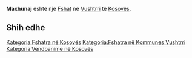 {{Fshat në Kosovës
 | Emri                = Maxhunaj
| sqi_N_name = Maxhunaj
| sqi_N_FULL_NAME_RO = Maxhunaj
| sqi_N_FULL_NAME_ND_RO = Maxhunaj
| sqi_N_SORT_NAME_RG = MAXHUNAJ
| sqi_N_FULL_NAME_RG = Maxhunaj
| sqi_N_FULL_NAME_ND_RG = Maxhunaj
| sqi_V_name = Novosellë Magjun
| sqi_V_FULL_NAME_RO = Novosellë Magjun Novosellë e Magjunit
| sqi_V_FULL_NAME_ND_RO = Novoselle Magjun Novoselle e Magjunit
| sqi_V_SORT_NAME_RG = NOVOSELLEMAGJUN NOVOSELLEEMAGJUNIT
| sqi_V_FULL_NAME_RG = Novosellë Magjun Novosellë e Magjunit
| sqi_V_FULL_NAME_ND_RG = Novoselle Magjun Novoselle e Magjunit
| srp_N_name = Novo Selo
| srp_N_FULL_NAME_RO = Novo Selo
| srp_N_FULL_NAME_ND_RO = Novo Selo
| srp_N_SORT_NAME_RG = NOVOSELO
| srp_N_FULL_NAME_RG = Novo Selo
| srp_N_FULL_NAME_ND_RG = Novo Selo
| srp_NS_name = Ново Село Мађунско
| srp_NS_FULL_NAME_RO = Ново Село Мађунско
| srp_NS_FULL_NAME_ND_RO = Ново Село Мађунско
| srp_NS_SORT_NAME_RG = НОВОСЕЛОМАЂУНСКО
| srp_NS_FULL_NAME_RG = Ново Село Мађунско
| srp_NS_FULL_NAME_ND_RG = Ново Село Мађунско
| srp_V_name = Madžun
| srp_V_FULL_NAME_RO = Madžun Novo Selo Madjunsko Novo Selo Madžunsko Novo Selo Mađunsko
| srp_V_FULL_NAME_ND_RO = Madzun Novo Selo Madjunsko Novo Selo Madzunsko Novo Selo Madunsko
| srp_V_SORT_NAME_RG = MADZUN NOVOSELOMADJUNSKO NOVOSELOMADZUNSKO NOVOSELOMADUNSKO
| srp_V_FULL_NAME_RG = Madžun Novo Selo Madjunsko Novo Selo Madžunsko Novo Selo Mađunsko
| srp_V_FULL_NAME_ND_RG = Madzun Novo Selo Madjunsko Novo Selo Madzunsko Novo Selo Madunsko
| srp_VS_name = Ново Село Маџунско
| srp_VS_FULL_NAME_RO = Ново Село Маџунско
| srp_VS_FULL_NAME_ND_RO = Ново Село Маџунско
| srp_VS_SORT_NAME_RG = НОВОСЕЛОМАЏУНСКО
| srp_VS_FULL_NAME_RG = Ново Село Маџунско
| srp_VS_FULL_NAME_ND_RG = Ново Село Маџунско

 | Emri (Rasa dhanore) = 
 | Figura              = 
 | Shteti              = Kosovo
 | Komuna              = Vushtrri
 | Kodi postar         = 
 | Sipërfaqja          = 

 | Popullsia           = 

 | Regj. i popullsisë  = 
 | Dend. e popullsisë  = 
 | Faqja zyrtare       = 
 <!--- Koordinatat ----> 
 | Gjerësia            = 42.785
 | Gjatësia            = 21.020278
 | Lartësia            = 
}}
'''Maxhunaj''' është një [[Fshat]] në [[Vushtrri]] të [[Kosovës]].

<!-- == Gjeografia == -->
<!-- == Historia == -->
<!-- == Demografia == -->
== Shih edhe ==
{{Komuna Vushtrri}}
{{Kosovo-Administrata-Cung}}

[[Kategoria:Fshatra në Kosovës]]
[[Kategoria:Fshatra në Kommunes Vushtrri]]
[[Kategoria:Vendbanime në Kosovës]]